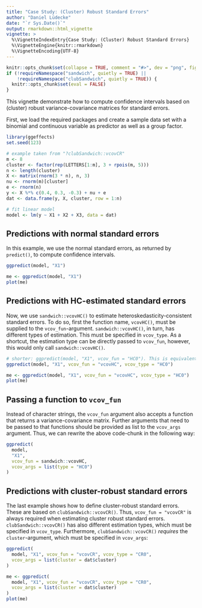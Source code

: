 ```yaml
---
title: "Case Study: (Cluster) Robust Standard Errors"
author: "Daniel Lüdecke"
date: "`r Sys.Date()`"
output: rmarkdown::html_vignette
vignette: >
  %\VignetteIndexEntry{Case Study: (Cluster) Robust Standard Errors}
  %\VignetteEngine{knitr::rmarkdown}
  %\VignetteEncoding{UTF-8}
---
```


```r
knitr::opts_chunk$set(collapse = TRUE, comment = "#>", dev = "png", fig.width = 7, fig.height = 5, message = FALSE, warning = FALSE)
if (!requireNamespace("sandwich", quietly = TRUE) ||
    !requireNamespace("clubSandwich", quietly = TRUE)) {
  knitr::opts_chunk$set(eval = FALSE)
}
```

This vignette demonstrate how to compute confidence intervals based on (cluster) robust variance-covariance matrices for standard errors.

First, we load the required packages and create a sample data set with a binomial and continuous variable as predictor as well as a group factor.

```r
library(ggeffects)
set.seed(123)

# example taken from "?clubSandwich::vcovCR"
m <- 8
cluster <- factor(rep(LETTERS[1:m], 3 + rpois(m, 5)))
n <- length(cluster)
X <- matrix(rnorm(3 * n), n, 3)
nu <- rnorm(m)[cluster]
e <- rnorm(n)
y <- X %*% c(0.4, 0.3, -0.3) + nu + e
dat <- data.frame(y, X, cluster, row = 1:n)

# fit linear model
model <- lm(y ~ X1 + X2 + X3, data = dat)
```

## Predictions with normal standard errors

In this example, we use the normal standard errors, as returned by `predict()`, to compute confidence intervals.

```r
ggpredict(model, "X1")
```

```r
me <- ggpredict(model, "X1")
plot(me)
```

## Predictions with HC-estimated standard errors

Now, we use `sandwich::vcovHC()` to estimate heteroskedasticity-consistent standard errors. To do so, first the function name, `vcovHC()`, must be supplied to the `vcov_fun`-argument. `sandwich::vcovHC()`, in turn, has different types of estimation. This must be specified in `vcov_type`. As a shortcut, the estimation type can be directly passed to `vcov_fun`, however, this would only call `sandwich::vcovHC()`.

```r
# shorter: ggpredict(model, "X1", vcov_fun = "HC0"). This is equivalent to the following:
ggpredict(model, "X1", vcov_fun = "vcovHC", vcov_type = "HC0")
```

```r
me <- ggpredict(model, "X1", vcov_fun = "vcovHC", vcov_type = "HC0")
plot(me)
```

## Passing a function to `vcov_fun`

Instead of character strings, the `vcov_fun` argument also accepts a function that returns a variance-covariance matrix. Further arguments that need to be passed to that functions should be provided as list to the `vcov_args` argument. Thus, we can rewrite the above code-chunk in the following way:

```r
ggpredict(
  model,
  "X1",
  vcov_fun = sandwich::vcovHC,
  vcov_args = list(type = "HC0")
)
```

## Predictions with cluster-robust standard errors

The last example shows how to define cluster-robust standard errors. These are based on `clubSandwich::vcovCR()`. Thus, `vcov_fun = "vcovCR"` is always required when estimating cluster robust standard errors. `clubSandwich::vcovCR()` has also different estimation types, which must be specified in `vcov_type`. Furthermore, `clubSandwich::vcovCR()` *requires* the `cluster`-argument, which must be specified in `vcov_args`:

```r
ggpredict(
  model, "X1", vcov_fun = "vcovCR", vcov_type = "CR0",
  vcov_args = list(cluster = dat$cluster)
)
```

```r
me <- ggpredict(
  model, "X1", vcov_fun = "vcovCR", vcov_type = "CR0",
  vcov_args = list(cluster = dat$cluster)
)
plot(me)
```

